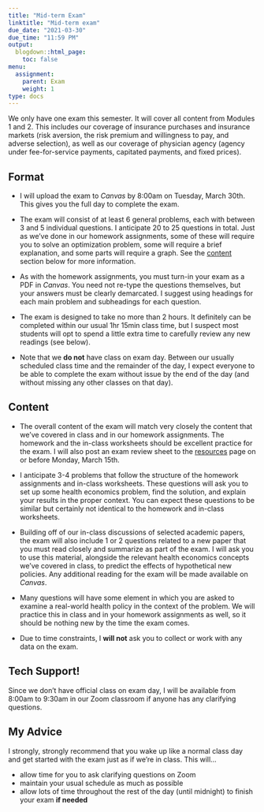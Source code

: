 ```yaml
---
title: "Mid-term Exam"
linktitle: "Mid-term exam"
due_date: "2021-03-30"
due_time: "11:59 PM"
output:
  blogdown::html_page:
    toc: false
menu:
  assignment:
    parent: Exam
    weight: 1
type: docs
---
```


We only have one exam this semester. It will cover all content from Modules 1 and 2. This includes our coverage of insurance purchases and insurance markets (risk aversion, the risk premium and willingness to pay, and adverse selection), as well as our coverage of physician agency (agency under fee-for-service payments, capitated payments, and fixed prices). 

## Format
- I will upload the exam to *Canvas* by 8:00am on Tuesday, March 30th. This gives you the full day to complete the exam.

- The exam will consist of at least 6 general problems, each with between 3 and 5 individual questions. I anticipate 20 to 25 questions in total. Just as we've done in our homework assignments, some of these will require you to solve an optimization problem, some will require a brief explanation, and some parts will require a graph. See the [content](#content-1) section below for more information.

- As with the homework assignments, you must turn-in your exam as a PDF in *Canvas*. You need not re-type the questions themselves, but your answers must be clearly demarcated. I suggest using headings for each main problem and subheadings for each question.

- The exam is designed to take no more than 2 hours. It definitely can be completed within our usual 1hr 15min class time, but I suspect most students will opt to spend a little extra time to carefully review any new readings (see below).

- Note that we **do not** have class on exam day. Between our usually scheduled class time and the remainder of the day, I expect everyone to be able to complete the exam without issue by the end of the day (and without missing any other classes on that day). 

## Content
- The overall content of the exam will match very closely the content that we've covered in class and in our homework assignments. The homework and the in-class worksheets should be excellent practice for the exam. I will also post an exam review sheet to the [resources](/resource/) page on or before Monday, March 15th. 

- I anticipate 3-4 problems that follow the structure of the homework assignments and in-class worksheets. These questions will ask you to set up some health economics problem, find the solution, and explain your results in the proper context. You can expect these questions to be similar but certainly not identical to the homework and in-class worksheets.

- Building off of our in-class discussions of selected academic papers, the exam will also include 1 or 2 questions related to a new paper that you must read closely and summarize as part of the exam. I will ask you to use this material, alongside the relevant health economics concepts we've covered in class, to predict the effects of hypothetical new policies. Any additional reading for the exam will be made available on *Canvas*.

- Many questions will have some element in which you are asked to examine a real-world health policy in the context of the problem. We will practice this in class and in your homework assignments as well, so it should be nothing new by the time the exam comes.

- Due to time constraints, I **will not** ask you to collect or work with any data on the exam.

## Tech Support!
Since we don't have official class on exam day, I will be available from 8:00am to 9:30am in our Zoom classroom if anyone has any clarifying questions. 

## My Advice
I strongly, strongly recommend that you wake up like a normal class day and get started with the exam just as if we're in class. This will... 

- allow time for you to ask clarifying questions on Zoom
- maintain your usual schedule as much as possible
- allow lots of time throughout the rest of the day (until midnight) to finish your exam **if needed**

